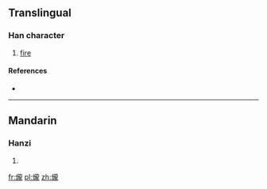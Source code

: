 ==Translingual==

===Han character===
{{Han char|rn=86|rad=火|as=16|sn=20|four=|canj=火卜月心 (FYBP)}}

# [[fire]]

====References====
* {{Han ref|kx=0687.100|dkj=19584|dj=1099.040|hdz=32247.110|uh=7216|ud=29206}}

----

==Mandarin==

===Hanzi===
{{cmn-hanzi|pin=[[lóng]] ([[long2]])|wg=lung<sup>2</sup>}}

# {{defn|Mandarin|sort=火16}}

[[fr:爖]]
[[pl:爖]]
[[zh:爖]]
